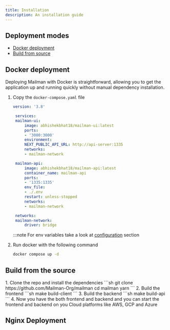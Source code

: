 ```yaml
---
title: Installation
description: An installation guide
---
```



## Deployment modes

- [Docker deployment](#docker-deployment)
- [Build from source](#build-from-source)

## Docker deployment

Deploying Mailman with Docker is straightforward, allowing you to get the application up and running quickly without manual dependency installation.

<Steps>

1. Copy the `docker-compose.yaml` file 

   ```yaml
   version: '3.8'

    services:
    mailman-ui:
        image: abhishekbhat18/mailman-ui:latest
        ports:
        - '3000:3000'
        environment:
        NEXT_PUBLIC_API_URL: http://api-server:1335
        networks:
        - mailman-network

    mailman-api:
        image: abhishekbhat18/mailman-api:latest
        container_name: mailman-api
        ports:
        - '1335:1335'
        env_file:
        - ./.env
        restart: unless-stopped
        networks:
        - mailman-network

    networks:
    mailman-network:
        driver: bridge
    ```
    :::note 
    For env variables take a look at [configuration]() section
2. Run docker with the following command
    ```sh
    docker compose up -d
    ```

</Steps>

## Build from the source

<Steps>
1. Clone the repo and install the dependencies
    ```sh
    git clone https://github.com/Mailman-Org/mailman
    cd mailman
    yarn
    ```
2. Build the frontend
   ```sh
   make build-client
   ```
3. Build the backend
    ```sh
    make build-api
    ```
4. Now you have the both frontend and backend and you can start the frontend and backend on you Cloud platforms like AWS, GCP and Azure
</Steps>

## Nginx Deployment